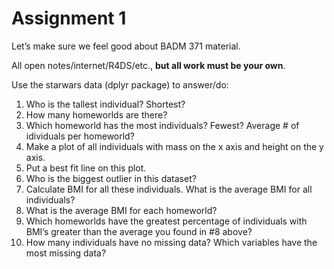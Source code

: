 # Assignment 1

Let's make sure we feel good about BADM 371 material.  

All open notes/internet/R4DS/etc., **but all work must be your own**.

::: {.rmdimportant}

Use the starwars data (dplyr package) to answer/do:

1. Who is the tallest individual?  Shortest?
2. How many homeworlds are there?
3. Which homeworld has the most individuals?  Fewest?  Average # of idividuals per homeworld?
4. Make a plot of all individuals with mass on the x axis and height on the y axis.
5. Put a best fit line on this plot.
6. Who is the biggest outlier in this dataset?
7. Calculate BMI for all these individuals.  What is the average BMI for all individuals?
8. What is the average BMI for each homeworld?
9. Which homeworlds have the greatest percentage of individuals with BMI's greater than the average you found in #8 above?
10. How many individuals have no missing data?  Which variables have the most missing data?

:::